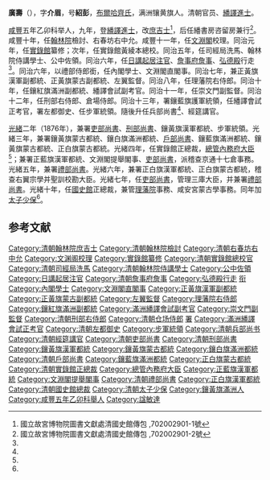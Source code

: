 {{明清人物信息框
| 姓名 = 廣壽
| 圖片名稱=  
| 圖片大小 = 220px
| 圖片說明 =  
| 最高職務 =  
| 國家 = 大清
| 爵位 =
| 籍貫 = 
| 旗籍 = [[鑲黄旗|鑲黄旗]][[滿洲|滿洲]]
| 字號 =  
| 諡號 = 
| 出生日期 = 1836年？月？日
| 出生地點 = 
| 逝世日期 = 光緒十年八月十二日〔{{dda|1884|9|30|1836||}}〕
| 逝世地點 = 
| 墓葬 = 朝陽區崔各莊鄉費家村泉辛路<ref>「吏部尚書廣壽墓碑位於朝陽區崔各莊鄉費家村泉辛路」，《北京古蹟概覽》上，北京美術攝影出版社，2019.01，第545頁</ref>
| 配偶 =  
| 親屬 =  
| 出身 = 
* 咸豐九年己未科繙譯進士
| 經歷 = 
| 著作 =  
*
*
*
}}
'''廣壽'''（{{bd|1836年||1884年|9月30日|catIdx=Q}}），字'''介眉'''，号'''紹彭'''，[[布爾哈齊氏|布爾哈齊氏]]，满洲镶黄旗人。清朝官员、[[繙譯進士|繙譯進士]]。

[[咸丰_(年号)|咸豐]]五年乙卯科举人，九年，登[[繙譯進士|繙譯進士]]，改[[庶吉士|庶吉士]]<ref name="#1">國立故宮博物院圖書文獻處清國史館傳包 ,702002901-1號</ref>，后任繙書房咨留房兼行<ref name="#2">國立故宮博物院圖書文獻處清國史館傳包 ,702002901-2號</ref>。咸豐十年，任[[翰林院|翰林院]]檢討、右春坊右中允。咸豐十一年，任[[文淵閣|文淵閣]]校理。同治元年，任[[實錄館|實錄館]]纂修；次年，任實錄館黃綾本總校。同治五年，任司經局洗馬、翰林院侍講學士、公中佐領。同治六年，任[[日講起居注官|日講起居注官]]、[[詹事府|詹事府]][[詹事|詹事]]、[[弘德殿|弘德殿]]行走<ref name="#2"/>。同治六年，以禮部侍郎銜，任內閣學士、文淵閣直閣事。同治七年，兼正黃旗漢軍副都統、正黃旗蒙古副都統、左翼監督。同治八年，任理藩院右侍郎。同治十年，任鑲紅旗滿洲副都統、繙譯會試副考官。同治十一年，任崇文門副監督。同治十二年，任刑部右侍郎、倉場侍郎。同治十三年，署鑲藍旗護軍統領，任繙譯會試正考官，署左都御史、任步軍統領。隨後升任兵部尚書<ref name="#1"/>、經筵講官。

[[光緒|光緒]]二年（1876年），兼署[[吏部尚書|吏部尚書]]、[[刑部尚書|刑部尚書]]、鑲黃旗漢軍都統、步軍統領。光緒三年，兼署鑲黃旗蒙古都統、鑲白旗滿洲都統、[[戶部尚書|戶部尚書]]、鑲藍旗滿洲都統、鑲黃旗蒙古都統、正白旗蒙古都統。光緒四年，任實錄館正總裁，[[總管內務府大臣|總管內務府大臣]]<ref name="#2"/>；兼署正藍旗漢軍都統、文淵閣提舉閣事、[[吏部尚書|吏部尚書]]，派稽查京通十七倉事務。光緒五年，兼署[[禮部尚書|禮部尚書]]。光緒六年，兼署正白旗漢軍都統、正白旗蒙古都統，稽查右翼宗學并聖訓校勘大臣。光緒七年，任[[吏部尚書|吏部尚書]]，管理三庫大臣，并兼署[[禮部尚書|禮部尚書]]。光緒十年，任[[國史館_(清朝)|國史館]]正總裁，兼管[[理藩院|理藩院]]事務、咸安宮蒙古學事務。同年加[[太子少保|太子少保]]<ref name="#1"/>。

==参考文献==
{{reflist|2}}

{{start box}}
{{s-off}}
{{succession box|[[宗室靈桂|宗室靈桂]]|[[恩承|恩承]]|[[清朝吏部尚書|清朝吏部滿尚書]]|<sub>光緒七年十月癸酉 - 光緒十年八月癸未</sub><br /><small>1881年12月5日 - 1884年9月30日</small>}}
{{end box}}
{{咸豐九年己未科繙譯進士金榜}}
[[Category:清朝翰林院庶吉士|Category:清朝翰林院庶吉士]]
[[Category:清朝翰林院檢討|Category:清朝翰林院檢討]]
[[Category:清朝右春坊右中允|Category:清朝右春坊右中允]]
[[Category:文渊阁校理|Category:文渊阁校理]]
[[Category:實錄館纂修|Category:實錄館纂修]]
[[Category:清朝實錄館總校官|Category:清朝實錄館總校官]]
[[Category:清朝司經局洗馬|Category:清朝司經局洗馬]]
[[Category:清朝翰林院侍講學士|Category:清朝翰林院侍講學士]]
[[Category:公中佐領|Category:公中佐領]]
[[Category:日講起居注官|Category:日講起居注官]]
[[Category:清朝詹事府詹事|Category:清朝詹事府詹事]]
[[Category:弘德殿行走|Category:弘德殿行走]]
[[Category:清朝礼部侍郎|衔]]
[[Category:內閣學士|Category:內閣學士]]
[[Category:文淵閣直閣事|Category:文淵閣直閣事]]
[[Category:正黃旗漢軍副都統|Category:正黃旗漢軍副都統]]
[[Category:正黃旗蒙古副都統|Category:正黃旗蒙古副都統]]
[[Category:左翼監督|Category:左翼監督]]
[[Category:理藩院右侍郎|Category:理藩院右侍郎]]
[[Category:鑲紅旗滿洲副都統|Category:鑲紅旗滿洲副都統]]
[[Category:滿洲繙譯會試副考官|Category:滿洲繙譯會試副考官]]
[[Category:崇文門副監督|Category:崇文門副監督]]
[[Category:清朝刑部右侍郎|Category:清朝刑部右侍郎]]
[[Category:清朝仓场侍郎|Category:清朝仓场侍郎]]
[[Category:鑲藍旗護軍統領|署]]
[[Category:滿洲繙譯會試正考官|Category:滿洲繙譯會試正考官]]
[[Category:清朝左都御史|Category:清朝左都御史]]
[[Category:步軍統領|Category:步軍統領]]
[[Category:清朝兵部尚书|Category:清朝兵部尚书]]
[[Category:清朝經筵講官|Category:清朝經筵講官]]
[[Category:清朝吏部尚書|Category:清朝吏部尚書]]
[[Category:清朝刑部尚書|Category:清朝刑部尚書]]
[[Category:鑲黃旗漢軍都統|Category:鑲黃旗漢軍都統]]
[[Category:鑲黃旗蒙古都統|Category:鑲黃旗蒙古都統]]
[[Category:鑲白旗滿洲都統|Category:鑲白旗滿洲都統]]
[[Category:清朝戶部尚書|Category:清朝戶部尚書]]
[[Category:鑲藍旗滿洲都統|Category:鑲藍旗滿洲都統]]
[[Category:正白旗蒙古都統|Category:正白旗蒙古都統]]
[[Category:清朝實錄館正總裁|Category:清朝實錄館正總裁]]
[[Category:總管內務府大臣|Category:總管內務府大臣]]
[[Category:正藍旗漢軍都統|Category:正藍旗漢軍都統]]
[[Category:文淵閣提舉閣事|Category:文淵閣提舉閣事]]
[[Category:清朝禮部尚書|Category:清朝禮部尚書]]
[[Category:正白旗漢軍都統|Category:正白旗漢軍都統]]
[[Category:清朝國史館總裁|Category:清朝國史館總裁]]
[[Category:清朝太子少保|Category:清朝太子少保]]
[[Category:鑲黃旗滿洲人|Category:鑲黃旗滿洲人]]
[[Category:咸豐五年乙卯科舉人|Category:咸豐五年乙卯科舉人]]
[[Category:諡敏達|Category:諡敏達]]